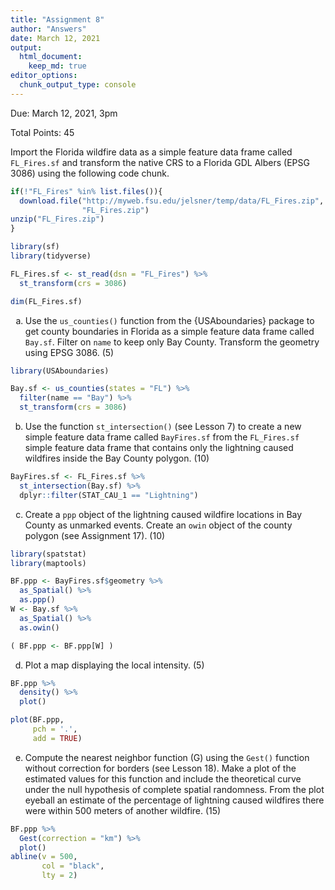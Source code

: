 ```yaml
---
title: "Assignment 8"
author: "Answers"
date: March 12, 2021
output: 
  html_document:
    keep_md: true
editor_options: 
  chunk_output_type: console
---
```


Due: March 12, 2021, 3pm

Total Points: 45

Import the Florida wildfire data as a simple feature data frame called `FL_Fires.sf` and transform the native CRS to a Florida GDL Albers (EPSG 3086) using the following code chunk.
```r
if(!"FL_Fires" %in% list.files()){
  download.file("http://myweb.fsu.edu/jelsner/temp/data/FL_Fires.zip",
                "FL_Fires.zip")
unzip("FL_Fires.zip")
}

library(sf)
library(tidyverse)

FL_Fires.sf <- st_read(dsn = "FL_Fires") %>%
  st_transform(crs = 3086)

dim(FL_Fires.sf)
```

(a) Use the `us_counties()` function from the {USAboundaries} package to get county boundaries in Florida as a simple feature data frame called `Bay.sf`. Filter on `name` to keep only Bay County. Transform the geometry using EPSG 3086. (5)
```r
library(USAboundaries)

Bay.sf <- us_counties(states = "FL") %>%
  filter(name == "Bay") %>%
  st_transform(crs = 3086)
```

(b) Use the function `st_intersection()` (see Lesson 7) to create a new simple feature data frame called `BayFires.sf` from the `FL_Fires.sf` simple feature data frame that contains only the lightning caused wildfires inside the Bay County polygon. (10)
```r
BayFires.sf <- FL_Fires.sf %>%
  st_intersection(Bay.sf) %>%
  dplyr::filter(STAT_CAU_1 == "Lightning")
```

(c) Create a `ppp` object of the lightning caused wildfire locations in Bay County as unmarked events. Create an `owin` object of the county polygon (see Assignment 17). (10)
```r
library(spatstat)
library(maptools)

BF.ppp <- BayFires.sf$geometry %>%
  as_Spatial() %>%
  as.ppp() 
W <- Bay.sf %>%
  as_Spatial() %>%
  as.owin() 

( BF.ppp <- BF.ppp[W] )
```

(d) Plot a map displaying the local intensity. (5)
```r
BF.ppp %>%
  density() %>%
  plot()

plot(BF.ppp, 
     pch = '.', 
     add = TRUE)
```

(e) Compute the nearest neighbor function (G) using the `Gest()` function without correction for borders (see Lesson 18). Make a plot of the estimated values for this function and include the theoretical curve under the null hypothesis of complete spatial randomness. From the plot eyeball an estimate of the percentage of lightning caused wildfires there were within 500 meters of another wildfire. (15)
```r
BF.ppp %>%
  Gest(correction = "km") %>%
  plot() 
abline(v = 500, 
       col = "black",
       lty = 2)
```